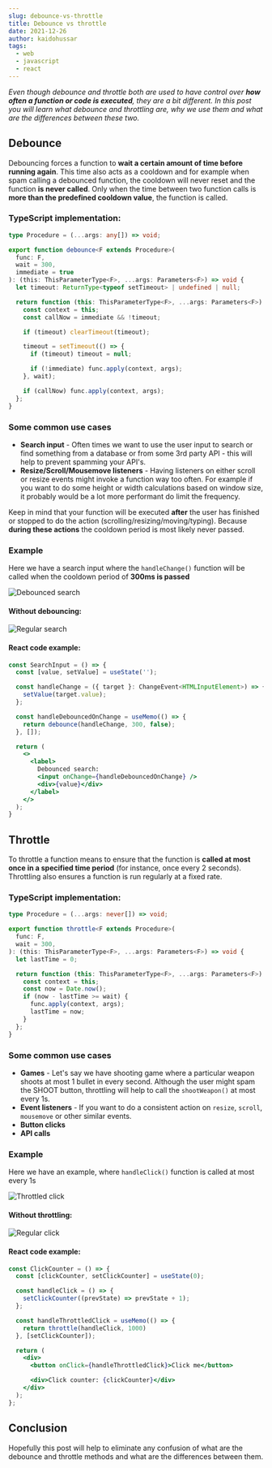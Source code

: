 ```yaml
---
slug: debounce-vs-throttle
title: Debounce vs throttle
date: 2021-12-26
author: kaidohussar
tags:
  - web
  - javascript
  - react
---
```


<em>
    Even though debounce and throttle both are used to have control over <b>how often a function or code is executed</b>,
    they are a bit different.
</em>

<em>
    In this post you will learn what debounce and throttling are, why we use them and what are the differences between these two.
</em>

## Debounce

Debouncing forces a function to <b>wait a certain amount of time before running again</b>. This time also acts
as a cooldown and for example when spam calling a debounced function, the cooldown will never reset and the function <b>is never called</b>.
Only when the time between two function calls is <b>more than the predefined cooldown value</b>, the function is called.

### TypeScript implementation:
```typescript
type Procedure = (...args: any[]) => void;

export function debounce<F extends Procedure>(
  func: F,
  wait = 300,
  immediate = true
): (this: ThisParameterType<F>, ...args: Parameters<F>) => void {
  let timeout: ReturnType<typeof setTimeout> | undefined | null;

  return function (this: ThisParameterType<F>, ...args: Parameters<F>) {
    const context = this;
    const callNow = immediate && !timeout;

    if (timeout) clearTimeout(timeout);

    timeout = setTimeout(() => {
      if (timeout) timeout = null;

      if (!immediate) func.apply(context, args);
    }, wait);

    if (callNow) func.apply(context, args);
  };
}
```

### Some common use cases

* <b>Search input</b> - Often times we want to use the user input to search or find something from a database or from some 3rd party API - this will help to prevent spamming your API's.
* <b>Resize/Scroll/Mousemove listeners</b> - Having listeners on either scroll or resize events might invoke a function way too often.
For example if you want to do some height or width calculations based on window size, it probably would be a lot more performant do limit
the frequency.

Keep in mind that your function will be executed <b>after</b> the user has finished or stopped to do the action (scrolling/resizing/moving/typing). Because <b>during these actions</b> the cooldown period is most likely never passed.

### Example

Here we have a search input where the ```handleChange()``` function will be called when the cooldown period of <b>300ms is passed</b>

<img width={400} src="/images/debounced-search.webp" alt="Debounced search" />

#### Without debouncing:

<img width={400} src="/images/regular-search.webp" alt="Regular search" />

#### React code example:

```jsx
const SearchInput = () => {
  const [value, setValue] = useState('');

  const handleChange = ({ target }: ChangeEvent<HTMLInputElement>) => {
    setValue(target.value);
  };

  const handleDebouncedOnChange = useMemo(() => {
    return debounce(handleChange, 300, false);
  }, []);

  return (
    <>
      <label>
        Debounced search:
        <input onChange={handleDebouncedOnChange} />
        <div>{value}</div>
      </label>
    </>
  );
}
```

## Throttle

To throttle a function means to ensure that the function is <b>called at most once in a specified time period</b> (for instance, once every 2 seconds).
Throttling also ensures a function is run regularly at a fixed rate.

### TypeScript implementation:
```typescript
type Procedure = (...args: never[]) => void;

export function throttle<F extends Procedure>(
  func: F,
  wait = 300,
): (this: ThisParameterType<F>, ...args: Parameters<F>) => void {
  let lastTime = 0;

  return function (this: ThisParameterType<F>, ...args: Parameters<F>) {
    const context = this;
    const now = Date.now();
    if (now - lastTime >= wait) {
      func.apply(context, args);
      lastTime = now;
    }
  };
}
```

### Some common use cases

- **Games** - Let's say we have shooting game where a particular weapon shoots at most 1 bullet in every second. Although the
user might spam the SHOOT button, throttling will help to call the ```shootWeapon()``` at most every 1s.
- **Event listeners** - If you want to do a consistent action on ```resize```, ```scroll```, ```mousemove``` or other similar events.
- **Button clicks**
- **API calls**

### Example

Here we have an example, where ```handleClick()``` function is called at most every 1s

<img width={400} src="/images/throttled-click.webp" alt="Throttled click" />

#### Without throttling:

<img width={400} src="/images/regular-click.webp" alt="Regular click" />

#### React code example:

```jsx
const ClickCounter = () => {
  const [clickCounter, setClickCounter] = useState(0);

  const handleClick = () => {
    setClickCounter((prevState) => prevState + 1);
  };

  const handleThrottledClick = useMemo(() => {
  	return throttle(handleClick, 1000)
  }, [setClickCounter]);

  return (
    <div>
      <button onClick={handleThrottledClick}>Click me</button>

      <div>Click counter: {clickCounter}</div>
    </div>
  );
};
```

## Conclusion

Hopefully this post will help to eliminate any confusion of what are the debounce and throttle methods and what are the differences between them.





